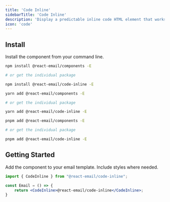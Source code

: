 ```yaml
---
title: 'Code Inline'
sidebarTitle: 'Code Inline'
description: 'Display a predictable inline code HTML element that works on all email clients.'
icon: 'code'
---
```



## Install

Install the component from your command line.

<CodeGroup>

```sh npm
npm install @react-email/components -E

# or get the individual package

npm install @react-email/code-inline -E
```

```sh yarn
yarn add @react-email/components -E

# or get the individual package

yarn add @react-email/code-inline -E
```

```sh pnpm
pnpm add @react-email/components -E

# or get the individual package

pnpm add @react-email/code-inline -E
```

</CodeGroup>

## Getting Started

Add the component to your email template. Include styles where needed.

```jsx
import { CodeInline } from "@react-email/code-inline";

const Email = () => {
    return <CodeInline>@react-email/code-inline</CodeInline>;
}
```

<Support/>
